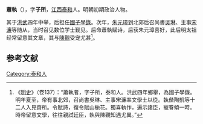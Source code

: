 '''蕭執'''（{{bd|？||？}}），字'''子所'''，[[江西|江西]][[泰和|泰和]]人。明朝初期政治人物。

其于[[洪武|洪武]]四年中举，后担任[[國子學錄|國子學錄]]。次年，[[朱元璋|朱元璋]]到北郊后召尚書[[吳琳|吳琳]]、主事[[宋濂|宋濂]]等随从，当时召见数位学士觐见。后命蕭執赋诗，后获朱元璋喜好，此后明太祖经常留意其文章，其与[[陳觀|陳觀]]受宠尤甚<ref>《[[明史|明史]]》（卷137）：“蕭執者，字子所，泰和人。洪武四年鄉舉，為國子學錄。明年夏至，帝有事北郊，召尚書吳琳、主事宋濂率文學士以從。執偕陶凱等十二人入見齋所。令賦詩，復令賦山梔花。獨喜執作，遍示諸臣，寵眷傾一時。時帝留意文學，往往親試廷臣，執與陳觀知遇尤異。”</ref>。

==参考文献==
{{wikisource|明史/卷137}}
<div class="references-small">
<references />
</div>

{{明朝人物小作品}}

[[Category:泰和人|Category:泰和人]]